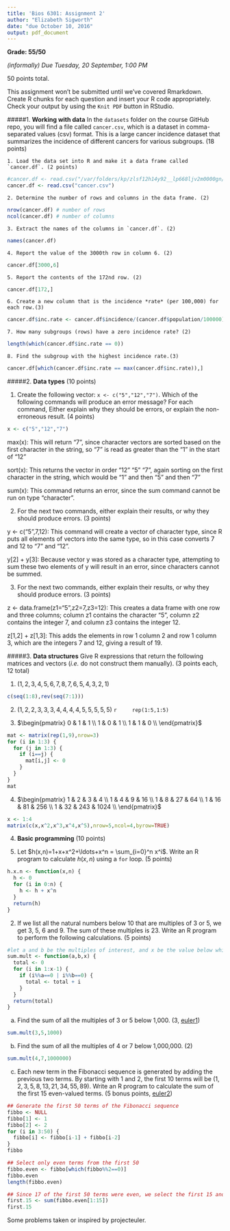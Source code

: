 ```yaml
---
title: 'Bios 6301: Assignment 2'
author: "Elizabeth Sigworth"
date: "due October 10, 2016"
output: pdf_document
---
```


**Grade: 55/50**

*(informally) Due Tuesday, 20 September, 1:00 PM*

50 points total.

This assignment won't be submitted until we've covered Rmarkdown.
Create R chunks for each question and insert your R code appropriately.
Check your output by using the `Knit PDF` button in RStudio.

#####1. **Working with data** In the `datasets` folder on the course GitHub repo, you will find a file called `cancer.csv`, which is a dataset in comma-separated values (csv) format. This is a large cancer incidence dataset that summarizes the incidence of different cancers for various subgroups. (18 points)

    1. Load the data set into R and make it a data frame called `cancer.df`. (2 points)
    
```r
#cancer.df <- read.csv("/var/folders/kp/zlsf12h14y92__lp668ljv2m0000gn/T//RtmpKa1QwJ/data2c844f081265", stringsAsFactors=FALSE)
cancer.df <- read.csv("cancer.csv")
```

    2. Determine the number of rows and columns in the data frame. (2)
```r
nrow(cancer.df) # number of rows
ncol(cancer.df) # number of columns
```

    3. Extract the names of the columns in `cancer.df`. (2)
```r
names(cancer.df)
```

    4. Report the value of the 3000th row in column 6. (2)
```r
cancer.df[3000,6]
```

    5. Report the contents of the 172nd row. (2)
```r
cancer.df[172,]
```

    6. Create a new column that is the incidence *rate* (per 100,000) for each row.(3)
```r
cancer.df$inc.rate <- cancer.df$incidence/(cancer.df$population/100000)
```

    7. How many subgroups (rows) have a zero incidence rate? (2)
```r
length(which(cancer.df$inc.rate == 0))
```

    8. Find the subgroup with the highest incidence rate.(3)
```r
cancer.df[which(cancer.df$inc.rate == max(cancer.df$inc.rate)),]
```

#####2. **Data types** (10 points)

1. Create the following vector: `x <- c("5","12","7")`. Which of the following commands will produce an error message? For each command, Either explain why they should be errors, or explain the non-erroneous result. (4 points)
```r
x <- c("5","12","7")
```
            
max(x): This will return "7", since character vectors are sorted based on the first character in the string, so "7" is read as greater than the "1" in the start of "12"

sort(x): This returns the vector in order "12" "5" "7", again sorting on the first character in the string, which would be "1" and then "5" and then "7"

sum(x): This command returns an error, since the sum command cannot be run on type "character".


2. For the next two commands, either explain their results, or why they should produce errors. (3 points)

y <- c("5",7,12): This command will create a vector of character type, since R puts all elements of vectors into the same type, so in this case converts 7 and 12 to "7" and "12".

y[2] + y[3]: Because vector y was stored as a character type, attempting to sum these two elements of y will result in an error, since characters cannot be summed. 


3. For the next two commands, either explain their results, or why they should produce errors. (3 points)

z <- data.frame(z1="5",z2=7,z3=12): This creates a data frame with one row and three columns; column z1 contains the character "5", column z2 contains the integer 7, and column z3 contains the integer 12.

z[1,2] + z[1,3]: This adds the elements in row 1 column 2 and row 1 column 3, which are the integers 7 and 12, giving a result of 19. 


#####3. **Data structures** Give R expressions that return the following matrices and vectors (*i.e.* do not construct them manually). (3 points each, 12 total)

1. $(1,2,3,4,5,6,7,8,7,6,5,4,3,2,1)$
```r
c(seq(1:8),rev(seq(7:1)))
```
    
2. $(1,2,2,3,3,3,4,4,4,4,5,5,5,5,5)$
    ```r
    rep(1:5,1:5)
    ```

3. $\begin{pmatrix}
      0 & 1 & 1  \\
      1 & 0 & 1  \\
      1 & 1 & 0  \\
    \end{pmatrix}$

```r
mat <- matrix(rep(1,9),nrow=3)
for (i in 1:3) {
  for (j in 1:3) {
    if (i==j) {
      mat[i,j] <- 0
    }
  }
}
mat
```

4. $\begin{pmatrix}
      1 & 2 & 3 & 4 \\
      1 & 4 & 9 & 16 \\
      1 & 8 & 27 & 64  \\
      1 & 16 & 81 & 256 \\
      1 & 32 & 243 & 1024  \\
    \end{pmatrix}$
    
```r
x <- 1:4
matrix(c(x,x^2,x^3,x^4,x^5),nrow=5,ncol=4,byrow=TRUE)
```


4. **Basic programming** (10 points)

1. Let $h(x,n)=1+x+x^2+\ldots+x^n = \sum_{i=0}^n x^i$. Write an R program to calculate $h(x,n)$ using a `for` loop. (5 points)

```r
h.x.n <- function(x,n) {
  h <- 0
  for (i in 0:n) {
    h <- h + x^n
  }
  return(h)
}
```

2. If we list all the natural numbers below 10 that are multiples of 3 or 5, we get 3, 5, 6 and 9. The sum of these multiples is 23. Write an R program to perform the following calculations. (5 points)
```r
#let a and b be the multiples of interest, and x be the value below which we are interested
sum.mult <- function(a,b,x) {
  total <- 0
  for (i in 1:x-1) {
    if (i%%a==0 | i%%b==0) {
      total <- total + i
    }
  }
  return(total)
}
```

(a) Find the sum of all the multiples of 3 or 5 below 1,000. (3, [euler1])

```r
sum.mult(3,5,1000)
```

(b) Find the sum of all the multiples of 4 or 7 below 1,000,000. (2)

```r
sum.mult(4,7,1000000)
```

(c) Each new term in the Fibonacci sequence is generated by adding the previous two terms. By starting with 1 and 2, the first 10 terms will be $(1, 2, 3, 5, 8, 13, 21, 34, 55, 89)$. Write an R program to calculate the sum of the first 15 even-valued terms. (5 bonus points, [euler2])

```r

## Generate the first 50 terms of the Fibonacci sequence
fibbo <- NULL
fibbo[1] <- 1
fibbo[2] <- 2
for (i in 3:50) {
  fibbo[i] <- fibbo[i-1] + fibbo[i-2]
}
fibbo

## Select only even terms from the first 50
fibbo.even <- fibbo[which(fibbo%%2==0)]
fibbo.even
length(fibbo.even)

## Since 17 of the first 50 terms were even, we select the first 15 and find the sume of these terms
first.15 <- sum(fibbo.even[1:15])
first.15
```


Some problems taken or inspired by projecteuler.

[euler1]:https://projecteuler.net/problem=1
[euler2]: https://projecteuler.net/problem=2